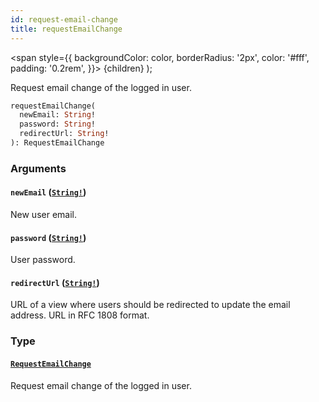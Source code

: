```yaml
---
id: request-email-change
title: requestEmailChange
---
```


<span
style={{
      backgroundColor: color,
      borderRadius: '2px',
      color: '#fff',
      padding: '0.2rem',
    }}>
{children}
</span>
);

Request email change of the logged in user.

```graphql
requestEmailChange(
  newEmail: String!
  password: String!
  redirectUrl: String!
): RequestEmailChange

```

### Arguments

#### `newEmail` ([`String!`](/api-reference/scalars/string.mdx))

New user email.

#### `password` ([`String!`](/api-reference/scalars/string.mdx))

User password.

#### `redirectUrl` ([`String!`](/api-reference/scalars/string.mdx))

URL of a view where users should be redirected to update the email address. URL in RFC 1808 format.

### Type

#### [`RequestEmailChange`](/api-reference/objects/request-email-change.mdx)

Request email change of the logged in user.
